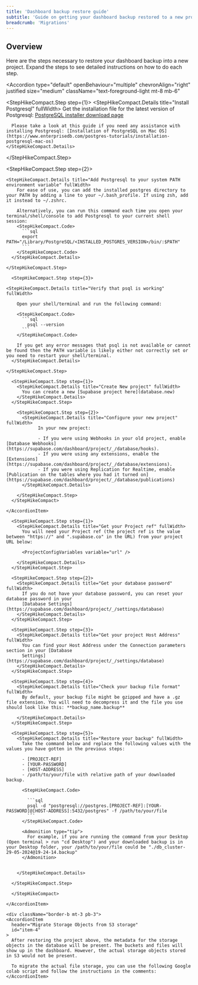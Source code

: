 ```yaml
---
title: 'Dashboard backup restore guide'
subtitle: 'Guide on getting your dashboard backup restored to a new project'
breadcrumb: 'Migrations'
---
```


## Overview

Here are the steps necessary to restore your dashboard backup into a new project. Expand the steps to see detailed instructions on how to do each step.

<Accordion
  type="default"
  openBehaviour="multiple"
  chevronAlign="right"
  justified
  size="medium"
  className="text-foreground-light mt-8 mb-6"
>
  <div className="border-b mt-3 pb-3">
    <AccordionItem
      header="Install Postgresql which includes psql"
      id="item-1"
    >
    <StepHikeCompact>

  <StepHikeCompact.Step step={1}>
    <StepHikeCompact.Details title="Install Postgresql" fullWidth>
      Get the installation file for the latest version of Postgresql: [PostgreSQL installer download page](https://www.enterprisedb.com/downloads/postgres-postgresql-downloads)

      Please take a look at this guide if you need any assistance with installing Postgresql: [Installation of PostgreSQL on Mac OS](https://www.enterprisedb.com/postgres-tutorials/installation-postgresql-mac-os)
    </StepHikeCompact.Details>

  </StepHikeCompact.Step>

  <StepHikeCompact.Step step={2}>

    <StepHikeCompact.Details title="Add Postgresql to your system PATH environment variable" fullWidth>
        For ease of use, you can add the installed postgres directory to your PATH by adding a line to your ~/.bash_profile. If using zsh, add it instead to ~/.zshrc.

        Alternatively, you can run this command each time you open your terminal/shell/console to add Postgresql to your current shell session:
        <StepHikeCompact.Code>
          ```sql
          export PATH="/Library/PostgreSQL/<INSTALLED_POSTGRES_VERSION>/bin/:$PATH"
          ```
        </StepHikeCompact.Code>
      </StepHikeCompact.Details>

    </StepHikeCompact.Step>

      <StepHikeCompact.Step step={3}>

    <StepHikeCompact.Details title="Verify that psql is working" fullWidth>

        Open your shell/terminal and run the following command:

        <StepHikeCompact.Code>
          ```sql
            psql --version
          ```
        </StepHikeCompact.Code>

        If you get any error messages that psql is not available or cannot be found then the PATH variable is likely either not correctly set or you need to restart your shell/terminal.
      </StepHikeCompact.Details>

    </StepHikeCompact.Step>

  </StepHikeCompact>
    </AccordionItem>

  </div>
  <div className="border-b mt-3 pb-3">
    <AccordionItem
      header="Create and configure a new Supabase project"
      id="item-2"
    >
      <StepHikeCompact>

      <StepHikeCompact.Step step={1}>
        <StepHikeCompact.Details title="Create New project" fullWidth>
          You can create a new [Supabase project here](database.new)
        </StepHikeCompact.Details>
      </StepHikeCompact.Step>

        <StepHikeCompact.Step step={2}>
          <StepHikeCompact.Details title="Configure your new project" fullWidth>
                In your new project:

                - If you were using Webhooks in your old project, enable [Database Webhooks](https://supabase.com/dashboard/project/_/database/hooks).
                - If you were using any extensions, enable the [Extensions](https://supabase.com/dashboard/project/_/database/extensions).
                - If you were using Replication for Realtime, enable [Publication on the tables where you had it turned on](https://supabase.com/dashboard/project/_/database/publications)
          </StepHikeCompact.Details>

        </StepHikeCompact.Step>
      </StepHikeCompact>

    </AccordionItem>

  </div>

  <div className="border-b mt-3 pb-3">
    <AccordionItem
      header="Restore your backup using psql"
      id="item-3"
    >
      <StepHikeCompact>

      <StepHikeCompact.Step step={1}>
        <StepHikeCompact.Details title="Get your Project ref" fullWidth>
          You will need your Project ref (the project ref is the value between "https://" and ".supabase.co" in the URL) from your project URL below:

          <ProjectConfigVariables variable="url" />

        </StepHikeCompact.Details>
      </StepHikeCompact.Step>

      <StepHikeCompact.Step step={2}>
        <StepHikeCompact.Details title="Get your database password" fullWidth>
          If you do not have your database password, you can reset your database password in your
          [Database Settings](https://supabase.com/dashboard/project/_/settings/database)
        </StepHikeCompact.Details>
      </StepHikeCompact.Step>

      <StepHikeCompact.Step step={3}>
        <StepHikeCompact.Details title="Get your project Host Address" fullWidth>
          You can find your Host Address under the Connection parameters section in your [Database
          Settings](https://supabase.com/dashboard/project/_/settings/database)
        </StepHikeCompact.Details>
      </StepHikeCompact.Step>

      <StepHikeCompact.Step step={4}>
        <StepHikeCompact.Details title="Check your backup file format" fullWidth>
          By default, your backup file might be gzipped and have a .gz file extension. You will need to decompress it and the file you use should look like this: **backup_name.backup**

        </StepHikeCompact.Details>
      </StepHikeCompact.Step>

      <StepHikeCompact.Step step={5}>
        <StepHikeCompact.Details title="Restore your backup" fullWidth>
          Take the command below and replace the following values with the values you have gotten in the previous steps:

          - [PROJECT-REF]
          - [YOUR-PASSWORD]
          - [HOST-ADDRESS]
          - /path/to/your/file with relative path of your downloaded backup.

          <StepHikeCompact.Code>

            ```sql
            psql -d "postgresql://postgres.[PROJECT-REF]:[YOUR-PASSWORD]@[HOST-ADDRESS]:5432/postgres" -f /path/to/your/file
            ```
          </StepHikeCompact.Code>

          <Admonition type="tip">
            For example, if you are running the command from your Desktop (Open terminal > run "cd Desktop") and your downloaded backup is in your Desktop folder, your /path/to/your/file could be "./db_cluster-29-05-2024@19-24-14.backup"
          </Admonition>


        </StepHikeCompact.Details>

      </StepHikeCompact.Step>

      </StepHikeCompact>

    </AccordionItem>

  </div>

    <div className="border-b mt-3 pb-3">
    <AccordionItem
      header="Migrate Storage Objects from S3 storage"
      id="item-4"
    >
      After restoring the project above, the metadata for the storage objects in the database will be present. The buckets and files will show up in the dashboard. However, the actual storage objects stored in S3 would not be present.

      To migrate the actual file storage, you can use the following Google colab script and follow the instructions in the comments:
    </AccordionItem>

  </div>
</Accordion>
